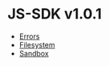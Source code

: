 # JS-SDK v1.0.1

- [Errors](./v1.0.1/errors)
- [Filesystem](./v1.0.1/filesystem)
- [Sandbox](./v1.0.1/sandbox)